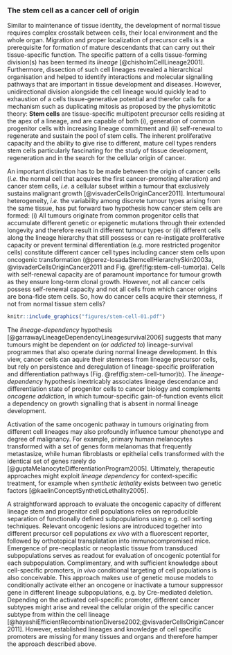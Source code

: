 ### The stem cell as a cancer cell of origin {#csc}

Similar to maintenance of tissue identity, the development of normal tissue requires complex crosstalk between cells, their local environment and the whole organ. Migration and proper localization of precursor cells is a prerequisite for formation of mature descendants that can carry out their tissue-specific function. The specific pattern of a cells tissue-forming division(s) has been termed its *lineage* [@chisholmCellLineage2001]. Furthermore, dissection of such cell lineages revealed a hierarchical organisation and helped to identify interactions and molecular signalling pathways that are important in tissue development and diseases. However, unidirectional division alongside the cell lineage would quickly lead to exhaustion of a cells tissue-generative potential and therefor calls for a mechanism such as duplicating mitosis as proposed by the physiomitotic theory: **Stem cells** are tissue-specific multipotent precursor cells residing at the apex of a lineage, and are capable of both (i), generation of common progenitor cells with increasing lineage commitment and (ii) self-renewal to regenerate and sustain the pool of stem cells. The inherent proliferative capacity and the ability to give rise to different, mature cell types renders stem cells particularly fascinating for the study of tissue development, regeneration and in the search for the cellular origin of cancer.

An important distinction has to be made between the origin of cancer cells (*i.e.* the normal cell that acquires the first cancer-promoting alteration) and cancer stem cells, *i.e.* a cellular subset within a tumour that exclusively sustains malignant growth [@visvaderCellsOriginCancer2011]. Intertumoural heterogeneity, *i.e.* the variability among discrete tumour types arising from the same tissue, has put forward two hypothesis how cancer stem cells are formed: (i) All tumours originate from common progenitor cells that accumulate different genetic or epigenetic mutations through their extended longevity and therefore result in different tumour types or (ii) different cells along the lineage hierarchy that still possess or can re-instigate proliferative capacity or prevent terminal differentiation (e.g. more restricted progenitor cells) constitute different cancer cell types including cancer stem cells upon oncogenic transformation (@perez-losadaStemcellHierarchySkin2003a, @visvaderCellsOriginCancer2011 and Fig. \@ref(fig:stem-cell-tumor)a). Cells with self-renewal capacity are of paramount importance for tumour growth as they ensure long-term clonal growth. However, not all cancer cells possess self-renewal capacity and not all cells from which cancer origins are bona-fide stem cells. So, how do cancer cells acquire their stemness, if not from normal tissue stem cells?

```r

knitr::include_graphics("figures/stem-cell-01.pdf")
```

The *lineage-dependency* hypothesis [@garrawayLineageDependencyLineagesurvival2006] suggests that many tumours might be dependent on (or *addicted to*) lineage-survival programmes that also operate during normal lineage development. In this view, cancer cells can aquire their stemness from lineage precursor cells, but rely on persistence and deregulation of lineage-specific proliferation and differentiation pathways (Fig. \@ref(fig:stem-cell-tumor)b). The *lineage-dependency* hypothesis inextricably associates lineage descendance and differentiation state of progenitor cells to cancer biology and complements *oncogene addiction*, in which tumour-specific gain-of-function events elicit a dependency on growth signalling that is absent in normal lineage development.

Activation of the same oncogenic pathway in tumours originating from different cell lineages may also profoundly influence tumour phenotype and degree of malignancy. For example, primary human melanocytes transformed with a set of genes form melanomas that frequently metastasize, while human fibroblasts or epithelial cells transformed with the identical set of genes rarely do [@guptaMelanocyteDifferentiationProgram2005]. Ultimately, therapeutic approaches might exploit *lineage dependency* for context-specific treatment, for example when *synthetic lethality* exists between two genetic factors [@kaelinConceptSyntheticLethality2005].

A straightforward approach to evaluate the oncogenic capacity of different lineage stem and progenitor cell populations relies on reproducible separation of functionally defined subpopulations using e.g. cell sorting techniques. Relevant oncogenic lesions are introduced together into different precursor cell populations *ex vivo* with a fluorescent reporter, followed by orthotopical transplatation into immunocompromised mice. Emergence of pre-neoplastic or neoplastic tissue from transduced subpopulations serves as readout for evaluation of oncogenic potential for each subpopulation. Complimentary, and with sufficient knowledge about cell-specific promoters, *in vivo* conditional targeting of cell populations is also conceivable. This approach makes use of genetic mouse models to conditionally activate either an oncogene or inactivate a tumour suppressor gene in different lineage subpopulations, e.g. by Cre-mediated deletion. Depending on the activated cell-specific promoter, different cancer subtypes might arise and reveal the cellular origin of the specific cancer subtype from within the cell lineage [@hayashiEfficientRecombinationDiverse2002;@visvaderCellsOriginCancer2011]. However, established lineages and knowledge of cell specific promoters are missing for many tissues and organs and therefore hamper the approach described above.
